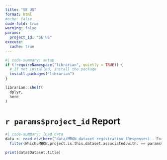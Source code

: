```yaml
---
title: "SE US"
format: html
#echo: false
code-fold: true
warning: false
params: 
  project_id: "SE US"
execute: 
  cache: true
---
```



```R
#| code-summary: setup
if (!requireNamespace("librarian", quietly = TRUE)) {
  # If not installed, install the package
  install.packages("librarian")
}

librarian::shelf(
  dplyr,
  here
)

```

# `r params$project_id` Report
```R
#| code-summary: load data
data <- read.csv(here("data/MBON dataset registration (Responses) - Form Responses 1.csv")) %>%
  filter(Which.MBON.project.is.this.dataset.associated.with. == params$project_id)
```

```R
print(data$Dataset.title)
```